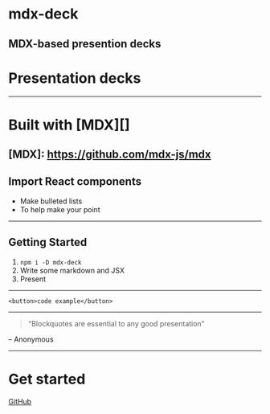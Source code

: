 
# mdx-deck

## MDX-based presention decks

# Presentation decks

---

# Built with [MDX][]

## [MDX]: https://github.com/mdx-js/mdx


<Box
  fontSize={4}
  p={4}
  bg='magenta'>
  Import React components
</Box>
---

- Make bulleted lists
- To help make your point

---

## Getting Started

1. `npm i -D mdx-deck`
2. Write some markdown and JSX
3. Present

---

```
<button>code example</button>
```

---

> “Blockquotes are essential to any good presentation”

– Anonymous

---

# Get started

[GitHub](https://github.com/jxnblk/mdx-deck)
